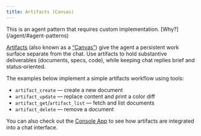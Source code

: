 ```yaml
---
title: Artifacts (Canvas)
---
```



<Aside>
  This is an agent pattern that requires custom implementation. [Why?](/agent/#agent-patterns)
</Aside>

[Artifacts](https://www.anthropic.com/news/build-artifacts) (also known as a [“Canvas”](https://openai.com/index/introducing-canvas/)) give the agent a persistent work surface separate from the chat. Use artifacts to hold substantive deliverables (documents, specs, code), while keeping chat replies brief and status‑oriented.

The examples below implement a simple artifacts workflow using tools:

- `artifact_create` — create a new document
- `artifact_update` — replace content and print a color diff
- `artifact_get`/`artifact_list` — fetch and list documents
- `artifact_delete` — remove a document

You can also check out the [Console App](/console/chat) to see how artifacts are integrated into a chat interface.

<Tabs>
  <TabItem label="TypeScript">
    <Code code={jsArtifactsCode} lang="typescript" title="artifacts.ts" />
  </TabItem>
  <TabItem label="Rust">
    <Code code={rustArtifactsCode} lang="rust" title="artifacts.rs" />
  </TabItem>
  <TabItem label="Go">
    <Code code={goArtifactsCode} lang="go" title="main.go" />
  </TabItem>
</Tabs>

